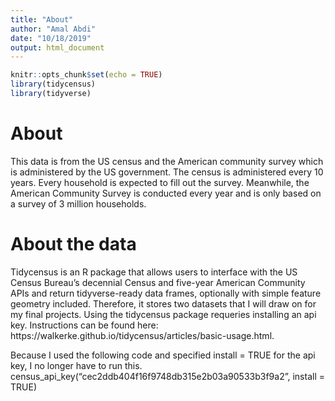 ```yaml
---
title: "About"
author: "Amal Abdi"
date: "10/18/2019"
output: html_document
---
```


```r
knitr::opts_chunk$set(echo = TRUE)
library(tidycensus)
library(tidyverse)

```

# About

This data is from the US census and the American community survey which is administered by the US government. The census is administered every 10 years. Every household is expected to fill out the survey. Meanwhile, the American Community Survey is conducted every year and is only based on a survey of 3 million households.

# About the data

Tidycensus is an R package that allows users to interface with the US Census Bureau’s decennial Census and five-year American Community APIs and return tidyverse-ready data frames, optionally with simple feature geometry included. Therefore, it stores two datasets that I will draw on for my final projects. Using the tidycensus package requeries installing an api key. Instructions can be found here: https://walkerke.github.io/tidycensus/articles/basic-usage.html. 

Because I used the following code and specified install = TRUE for the api key, I no longer have to run this.
  census_api_key("cec2ddb404f16f9748db315e2b03a90533b3f9a2", install = TRUE)


